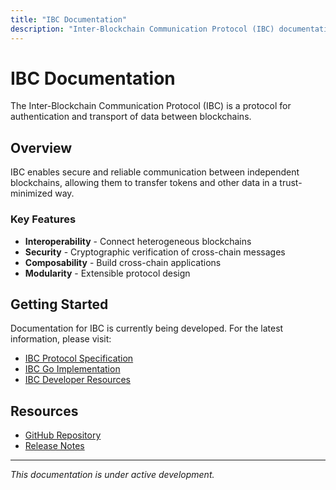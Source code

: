 ```yaml
---
title: "IBC Documentation"
description: "Inter-Blockchain Communication Protocol (IBC) documentation"
---
```


# IBC Documentation

The Inter-Blockchain Communication Protocol (IBC) is a protocol for authentication and transport of data between blockchains.

## Overview

IBC enables secure and reliable communication between independent blockchains, allowing them to transfer tokens and other data in a trust-minimized way.

### Key Features

- **Interoperability** - Connect heterogeneous blockchains
- **Security** - Cryptographic verification of cross-chain messages
- **Composability** - Build cross-chain applications
- **Modularity** - Extensible protocol design

## Getting Started

Documentation for IBC is currently being developed. For the latest information, please visit:

- [IBC Protocol Specification](https://github.com/cosmos/ibc)
- [IBC Go Implementation](https://github.com/cosmos/ibc-go)
- [IBC Developer Resources](https://ibc.cosmos.network)

## Resources

- [GitHub Repository](https://github.com/cosmos/ibc-go)
- [Release Notes](/docs/ibc/next/index)

---

*This documentation is under active development.*
